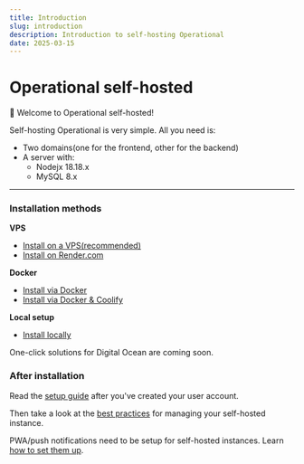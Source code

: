 ```yaml
---
title: Introduction
slug: introduction
description: Introduction to self-hosting Operational
date: 2025-03-15
---
```



# Operational self-hosted

👋 Welcome to Operational self-hosted!

Self-hosting Operational is very simple. All you need is:

- Two domains(one for the frontend, other for the backend)
- A server with:
  - Nodejx 18.18.x
  - MySQL 8.x

---

### Installation methods

**VPS**

- [Install on a VPS(recommended)](/selfhosted/install-on-vps)
- [Install on Render.com](/selfhosted/install-on-render)

**Docker**

- [Install via Docker](/selfhosted/install-via-docker)
- [Install via Docker & Coolify](/selfhosted/install-via-docker-and-coolify)

**Local setup**

- [Install locally](/selfhosted/install-locally)

One-click solutions for Digital Ocean are coming soon.

### After installation

Read the [setup guide](/docs/setup-operational) after you've created your user account.

Then take a look at the [best practices](/selfhosted/best-practices) for managing your self-hosted instance.

PWA/push notifications need to be setup for self-hosted instances. Learn [how to set them up](/selfhosted/setup-pwa-and-push-notifications).
